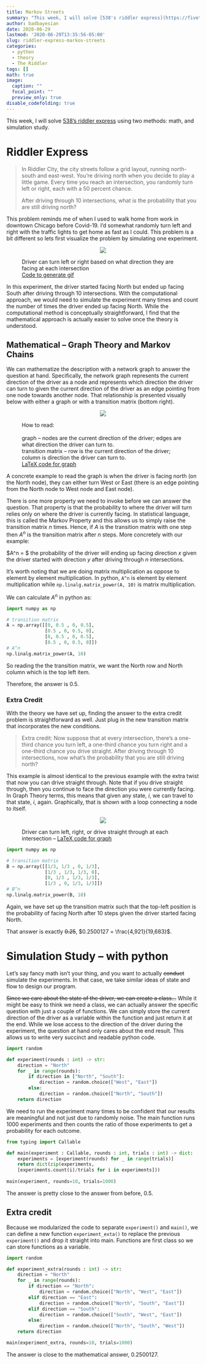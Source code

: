 ```yaml
---
title: Markov Streets
summary: "This week, I will solve [538's riddler express](https://fivethirtyeight.com/features/can-you-connect-the-dots/) about driving randomly throughout the city using two methods: math, and simulation study."
author: badbayesian
date: 2020-06-29
lastmod: '2020-06-29T13:35:56-05:00'
slug: riddler-express-markov-streets
categories:
  - python
  - theory
  - The Riddler
tags: []
math: true
image:
  caption: ""
  focal_point: ""
  preview_only: true
disable_codefolding: true
---
```


This week, I will solve [538's riddler express](https://fivethirtyeight.com/features/can-you-connect-the-dots/) using two methods: math, and simulation study.

# Riddler Express
> In Riddler City, the city streets follow a grid layout, running north-south and east-west. You’re driving north when you decide to play a little game. Every time you reach an intersection, you randomly turn left or right, each with a 50 percent chance.
>
> After driving through 10 intersections, what is the probability that you are still driving north?

This problem reminds me of when I used to walk home from work in downtown Chicago before Covid-19. I'd somewhat randomly turn left and right with the traffic lights to get home as fast as I could. This problem is a bit different so lets first visualize the problem by simulating one experiment.

<figure>
<p align="center">
<img src="/img/2020-06-29-riddler-express-markov-streets/riddler_streets.gif">
</p>
<figcaption>
Driver can turn left or right based on what direction they are facing at each intersection<br>
[Code to generate gif](create_riddler_streets_gif.R)
</figcaption>
</figure>

In this experiment, the driver started facing North but ended up facing South after driving through 10 intersections. With the computational approach, we would need to simulate the experiment many times and count the number of times the driver ended up facing North. While the computational method is conceptually straightforward, I find that the mathematical approach is actually easier to solve once the theory is understood.

## Mathematical -- Graph Theory and Markov Chains

We can mathematize the description with a network graph to answer the question at hand. Specifically, the network graph represents the current direction of the driver as a node and represents which direction the driver can turn to given the current direction of the driver as an edge pointing from one node towards another node. That relationship is presented visually below with either a graph or with a transition matrix (bottom right).

<figure>
<p align="center">
<img src="/img/2020-06-29-riddler-express-markov-streets/riddle_streets_both.png">
</p>
<figcaption style="text-align:left;">
How to read:<br>
<br>
graph -- nodes are the current direction of the driver; edges are what direction the driver can turn to.<br>
transition matrix -- row is the current direction of the driver; column is direction the driver can turn to. <br>
[LaTeX code for graph](markov_streets.tex)
</figcaption>
</figure>

A concrete example to read the graph is when the driver is facing north (on the North node), they can either turn West or East (there is an edge pointing from the North node to West node and East node). 

There is one more property we need to invoke before we can answer the question. That property is that the probability to where the driver will turn relies only on where the driver is currently facing. In statistical language, this is called the Markov Property and this allows us to simply raise the transition matrix $n$ times. Hence, if $A$ is the transition matrix with one step then $A^n$ is the transition matrix after $n$ steps. More concretely with our example:

$A^n = $ the probability of the driver will ending up facing direction $x$ given the driver started with direction $y$ after driving through $n$ intersections.

It's worth noting that we are doing matrix multiplication as oppose to element by element multiplication. In python, `A^n` is element by element multiplication while `np.linalg.matrix_power(A, 10)` is matrix multiplication.

We can calculate $A^n$ in python as:

```python
import numpy as np

# transition matrix
A = np.array([[0, 0.5 , 0, 0.5],
              [0.5 , 0, 0.5, 0],
              [0, 0.5 , 0, 0.5],
              [0.5 , 0, 0.5, 0]])
# A^n
np.linalg.matrix_power(A, 10)
```

So reading the the transition matrix, we want the North row and North column which is the top left item. 

Therefore, the answer is $0.5$.

### Extra Credit

With the theory we have set up, finding the answer to the extra credit problem is straightforward as well. Just plug in the new transition matrix that incorporates the new conditions.

> Extra credit: Now suppose that at every intersection, there’s a one-third chance you turn left, a one-third chance you turn right and a one-third chance you drive straight. After driving through 10 intersections, now what’s the probability that you are still driving north?

This example is almost identical to the previous example with the extra twist that now you can drive straight through. Note that if you drive straight through, then you continue to face the direction you were currently facing. In Graph Theory terms, this means that given any state, $i$, we can travel to that state, $i$, again. Graphically, that is shown with a loop connecting a node to itself.

<figure>
<p align="center">
<img src="/img/2020-06-29-riddler-express-markov-streets/riddle_streets_both_extra.png">
</p>
<figcaption>
Driver can turn left, right, or drive straight through at each intersection – [LaTeX code for graph](markov_streets_extra.tex)
</figcaption>
</figure>


```python
import numpy as np

# transition matrix
B = np.array([[1/3, 1/3 , 0, 1/3],
              [1/3 , 1/3, 1/3, 0],
              [0, 1/3 , 1/3, 1/3],
              [1/3 , 0, 1/3, 1/3]])
# B^n
np.linalg.matrix_power(B, 10)
```

Again, we have set up the transition matrix such that the top-left position is the probability of facing North after 10 steps given the driver started facing North.

That answer is exactly ~~0.25~~, $0.2500127 = \frac{4,921}{19,683}$.

# Simulation Study -- with python

Let's say fancy math isn't your thing, and you want to actually ~~conduct~~ simulate the experiments. In that case, we take similar ideas of state and flow to design our program.

~~Since we care about the state of the driver, we can create a class...~~ While it might be easy to think we need a class, we can actually answer the specific question with just a couple of functions. We can simply store the current direction of the driver as a variable within the function and just return it at the end. While we lose access to the direction of the driver during the experiment, the question at hand only cares about the end result. This allows us to write very succinct and readable python code.

```python
import random

def experiment(rounds : int) -> str:
    direction = "North"
    for _ in range(rounds):
        if direction in ["North", "South"]:
            direction = random.choice(["West", "East"])
        else:
            direction = random.choice(["North", "South"])
    return direction
```

We need to run the experiment many times to be confident that our results are meaningful and not just due to randomly noise. The main function runs 1000 experiments and then counts the ratio of those experiments to get a probability for each outcome.

```python
from typing import Callable

def main(experiment : Callable, rounds : int, trials : int) -> dict:
    experiments = [experiment(rounds) for _ in range(trials)]
    return dict(zip(experiments,
    [experiments.count(i)/trials for i in experiments]))
    
main(experiment, rounds=10, trials=1000)
```

The answer is pretty close to the answer from before, $0.5$.

## Extra credit

Because we modularized the code to separate `experiment()` and `main()`, we can define a new function `experiment_exta()` to replace the previous `experiment()` and drop it straight into main. Functions are first class so we can store functions as a variable.

```python
import random

def experiment_extra(rounds : int) -> str:
    direction = "North"
    for _ in range(rounds):
        if direction == "North":
            direction = random.choice(["North", "West", "East"])
        elif direction == "East":
            direction = random.choice(["North", "South", "East"])         
        elif direction == "South":
            direction = random.choice(["South", "West", "East"])
        else:
            direction = random.choice(["North", "South", "West"])
    return direction

main(experiment_extra, rounds=10, trials=1000)
```

The answer is close to the mathematical answer, $0.2500127$.